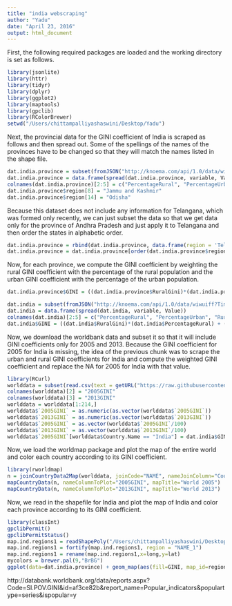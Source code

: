 ```yaml
---
title: "india webscraping"
author: "Yadu"
date: "April 23, 2016"
output: html_document
---
```


First, the following required packages are loaded and the working directory is set as follows. 

```r
library(jsonlite)
library(httr)
library(tidyr)
library(dplyr)
library(ggplot2)
library(maptools)
library(gpclib)
library(RColorBrewer)
setwd("/Users/chittampalliyashaswini/Desktop/Yadu")
```

Next, the provincial data for the GINI coefficient of India is scraped as follows and then spread out. Some of the spellings of the names of the provinces have to be changed so that they will match the names listed in the shape file. 

```r
dat.india.province = subset(fromJSON("http://knoema.com/api/1.0/data/wiwuiff?Time=2005-2005&region=1000130,1000020,1000040,1000050,1000060,1000080,1000090,1000100,1000110,1000120,1000140,1000150,1000160,1000220,1000210,1000230,1000290,1000280,1000270,1000250&variable=1000130,1000140,1000070,1000080&Frequencies=A")$data, select = -c(Unit, Time, RegionId, Frequency, Scale))
dat.india.province = data.frame(spread(dat.india.province, variable, Value))
colnames(dat.india.province)[2:5] = c("PercentageRural", "PercentageUrban", "RuralGini", "UrbanGini")
dat.india.province$region[8] = "Jammu and Kashmir"
dat.india.province$region[14] = "Odisha"
```

Because this dataset does not include any information for Telangana, which was formed only recently, we can just subset the data so that we get data only for the province of Andhra Pradesh and just apply it to Telangana and then order the states in alphabetic order.

```r
dat.india.province = rbind(dat.india.province, data.frame(region = 'Telangana', subset(dat.india.province, region == "Andhra Pradesh", select = -c(region))))
dat.india.province = dat.india.province[order(dat.india.province$region),]
```

Now, for each province, we compute the GINI coefficient by weighting the rural GINI coefficient with the percentage of the rural population and the urban GINI coefficient with the percentage of the urban population.

```r
dat.india.province$GINI = ((dat.india.province$RuralGini)*(dat.india.province$PercentageRural) + (dat.india.province$UrbanGini)*(dat.india.province$PercentageUrban))/100
```

```r
dat.india = subset(fromJSON("http://knoema.com/api/1.0/data/wiwuiff?Time=2005-2005&variable=1000130,1000140,1000080,1000070&region=1000000&Frequencies=A")$data, select = -c(Unit, Time, RegionId, Frequency, Scale))
dat.india = data.frame(spread(dat.india, variable, Value))
colnames(dat.india)[2:5] = c("PercentageRural", "PercentageUrban", "RuralGini", "UrbanGini")
dat.india$GINI = ((dat.india$RuralGini)*(dat.india$PercentageRural) + (dat.india$UrbanGini)*(dat.india$PercentageUrban))/100
```

Now, we download the worldbank data and subset it so that it will include GINI coefficients only for 2005 and 2013. Because the GINI coefficient for 2005 for India is missing, the idea of the previous chunk was to scrape the urban and rural GINI coefficients for India and compute the weighted GINI coefficient and replace the NA for 2005 for India with that value.

```r
library(RCurl)
worlddata = subset(read.csv(text = getURL("https://raw.githubusercontent.com/cyadusha/Data_Extract_From_World_Development_Indicators/master/worlddata.csv"), sep = ","), select = c(Country.Name, X2005, X2013))
colnames(worlddata)[2] = "2005GINI"
colnames(worlddata)[3] = "2013GINI"
worlddata = worlddata[1:214,]
worlddata$`2005GINI` = as.numeric(as.vector(worlddata$`2005GINI`))
worlddata$`2013GINI` = as.numeric(as.vector(worlddata$`2013GINI`))
worlddata$`2005GINI` = as.vector(worlddata$`2005GINI`/100)
worlddata$`2013GINI` = as.vector(worlddata$`2013GINI`/100)
worlddata$`2005GINI`[worlddata$Country.Name == "India"] = dat.india$GINI
```

Now, we load the worldmap package and plot the map of the entire world and color each country according to its GINI coefficient.

```r
library(rworldmap)
n = joinCountryData2Map(worlddata, joinCode="NAME", nameJoinColumn="Country.Name")
mapCountryData(n, nameColumnToPlot="2005GINI", mapTitle="World 2005")
mapCountryData(n, nameColumnToPlot="2013GINI", mapTitle="World 2013")
```

Now, we read in the shapefile for India and plot the map of India and color each province according to its GINI coefficient. 

```r
library(classInt)
gpclibPermit()
gpclibPermitStatus()
map.ind.regions1 = readShapePoly("/Users/chittampalliyashaswini/Desktop/Yadu/IND_adm_shp/IND_adm1.shp", proj4string=CRS("+proj=longlat +datum=NAD27"))
map.ind.regions1 = fortify(map.ind.regions1, region = "NAME_1")
map.ind.regions1 = rename(map.ind.regions1,x=long,y=lat)
mycolors = brewer.pal(9,"BrBG")
ggplot(data=dat.india.province) + geom_map(aes(fill=GINI, map_id=region),map=map.ind.regions1) + expand_limits(map.ind.regions1) + theme_bw() + scale_fill_gradientn(name="Coverage", colours = mycolors)
```

http://databank.worldbank.org/data/reports.aspx?Code=SI.POV.GINI&id=af3ce82b&report_name=Popular_indicators&populartype=series&ispopular=y